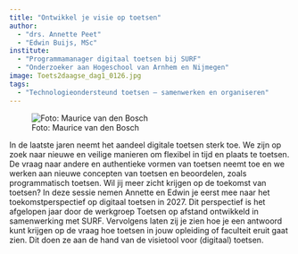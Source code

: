 ```yaml
---
title: "Ontwikkel je visie op toetsen"
author:
  - "drs. Annette Peet"
  - "Edwin Buijs, MSc"
institute: 
  - "Programmamanager digitaal toetsen bij SURF"
  - "Onderzoeker aan Hogeschool van Arnhem en Nijmegen"
image: Toets2daagse_dag1_0126.jpg
tags: 
  - "Technologieondersteund toetsen – samenwerken en organiseren"
---
```


::: {.column-margin}
![Foto: Maurice van den Bosch](Toets2daagse_dag1_0130.jpg)
:::

In de laatste jaren neemt het aandeel digitale toetsen sterk toe. We zijn op zoek naar nieuwe en veilige manieren om flexibel in tijd en plaats te toetsen. De vraag naar andere en authentieke vormen van toetsen neemt toe en we werken aan nieuwe concepten van toetsen en beoordelen, zoals programmatisch toetsen. Wil jij meer zicht krijgen op de toekomst van toetsen? In deze sessie nemen Annette en Edwin je eerst mee naar het toekomstperspectief op digitaal toetsen in 2027. Dit perspectief is het afgelopen jaar door de werkgroep Toetsen op afstand ontwikkeld in samenwerking met SURF. Vervolgens laten zij je zien hoe je een antwoord kunt krijgen op de vraag hoe toetsen in jouw opleiding of faculteit eruit gaat zien. Dit doen ze aan de hand van de visietool voor (digitaal) toetsen.
	
